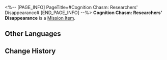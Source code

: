 <%-- [PAGE_INFO]
PageTitle=#Cognition Chasm: Researchers' Disappearance#
[END_PAGE_INFO] --%>
{{Item Infobox
|id          = 140321
|image       = Item Cognition Chasm- Researchers' Disappearance.png
|type        = Mission Item
|invCategory = Missions
|rarity      = 3
|effect      = 
|description = "Some researchers have been questioning the management and security of the space station ever since the invasion."<br />"Things had settled down a bit with the reconstruction efforts, but the researchers' disappearances has rattled them again."
}}
'''Cognition Chasm: Researchers' Disappearance''' is a [[Mission Item]].

==Other Languages==
{{Other Languages
|en   = Cognition Chasm: Researchers' Disappearance
|zhs  = 记忆盲点·科员失踪
|zht  = 記憶盲點•組員失蹤
|ja   = 記憶の盲点・行方不明になったスタッフ
|ko   = 기억의 맹점•연구원 실종
|es   = Laguna mental: Desaparición de los investigadores
|fr   = Bribes de souvenirs : Disparitions de chercheurs
|ru   = Бездна памяти: Исчезновение исследователей
|th   = จุดบอดความทรงจำ: การหายตัวไปของนักวิจัย
|vi   = Điểm Mù Ký Ức - Sự Mất Tích Của Nhà Nghiên Cứu
|de   = Erinnerungslücke: Die verschwundenen Forscher
|id   = Titik Buta Memori: Hilangnya Peneliti
|pt   = Abismo de Cognição: Desaparecimento dos Pesquisadores
}}

==Change History==
{{Change History|2.0}}